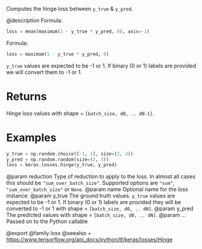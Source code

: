 Computes the hinge loss between `y_true` & `y_pred`.

@description
Formula:

```python
loss = mean(maximum(1 - y_true * y_pred, 0), axis=-1)
```
Formula:

```python
loss = maximum(1 - y_true * y_pred, 0)
```

`y_true` values are expected to be -1 or 1. If binary (0 or 1) labels are
provided we will convert them to -1 or 1.

# Returns
Hinge loss values with shape = `[batch_size, d0, .. dN-1]`.

# Examples
```python
y_true = np.random.choice([-1, 1], size=(2, 3))
y_pred = np.random.random(size=(2, 3))
loss = keras.losses.hinge(y_true, y_pred)
```

@param reduction Type of reduction to apply to the loss. In almost all cases
    this should be `"sum_over_batch_size"`.
    Supported options are `"sum"`, `"sum_over_batch_size"` or `None`.
@param name Optional name for the loss instance.
@param y_true The ground truth values. `y_true` values are expected to be -1
    or 1. If binary (0 or 1) labels are provided they will be converted
    to -1 or 1 with shape = `[batch_size, d0, .. dN]`.
@param y_pred The predicted values with shape = `[batch_size, d0, .. dN]`.
@param ... Passed on to the Python callable

@export
@family loss
@seealso
+ <https://www.tensorflow.org/api_docs/python/tf/keras/losses/Hinge>
